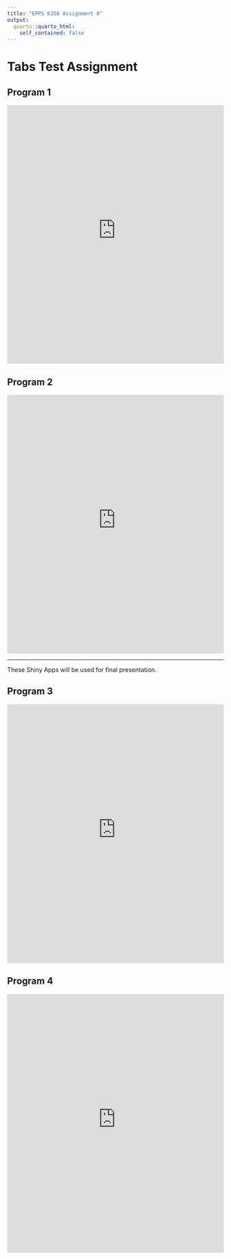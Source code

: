 ```yaml
---
title: "EPPS 6356 Assignment 8"
output:
  quarto::quarto_html:
    self_contained: false
---
```


# Tabs Test Assignment {.tabset}

## Program 1


<iframe id="Cities ASL data" src="https://laurencampbell17.shinyapps.io/individualcity/" style="border: non; width: 100%; height: 600px" frameborder="no">

</iframe>

## Program 2

<iframe id="Cities ASL data" src="https://laurencampbell17.shinyapps.io/allcities/" style="border: non; width: 100%; height: 600px" frameborder="no">

</iframe>

***
These Shiny Apps will be used for final presentation.


## Program 3

<iframe id="Cities ASL data" src="https://laurencampbell17.shinyapps.io/cityinfo/" style="border: non; width: 100%; height: 600px" frameborder="no">

</iframe>

## Program 4

<iframe id="Cities ASL data" src="https://laurencampbell17.shinyapps.io/correlation/" style="border: non; width: 100%; height: 600px" frameborder="no">

</iframe>

